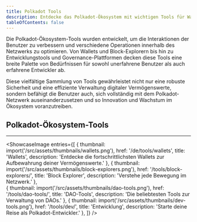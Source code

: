 ```yaml
---
title: Polkadot Tools
description: Entdecke das Polkadot-Ökosystem mit wichtigen Tools für Wallets, Block-Explorer, Entwicklung, Governance, Multisig-Wallets und Analytics.
tableOfContents: false
---
```



Die Polkadot-Ökosystem-Tools wurden entwickelt, um die Interaktionen der Benutzer zu verbessern und verschiedene Operationen innerhalb des Netzwerks zu optimieren. 
Von Wallets und Block-Explorern bis hin zu Entwicklungstools und Governance-Plattformen 
decken diese Tools eine breite Palette von Bedürfnissen für sowohl unerfahrene Benutzer als auch erfahrene Entwickler ab.

Diese vielfältige Sammlung von Tools gewährleistet nicht nur eine robuste Sicherheit und eine effiziente Verwaltung digitaler Vermögenswerte, 
sondern befähigt die Benutzer auch, sich vollständig mit dem Polkadot-Netzwerk auseinanderzusetzen und so Innovation und Wachstum im Ökosystem voranzutreiben.

## Polkadot-Ökosystem-Tools
----------------
<ShowcaseImage
  entries={[
        {
      thumbnail: import('/src/assets/thumbnails/wallets.png'),
      href: '/de/tools/wallets',
      title: 'Wallets',
      description: 'Entdecke die fortschrittlichsten Wallets zur Aufbewahrung deiner Vermögenswerte.'
    },
                     {
      thumbnail: import('/src/assets/thumbnails/block-explorers.png'),
      href: '/tools/block-explorers/',
      title: 'Block Explorer',
      description: 'Verstehe jede Bewegung im Netzwerk.'
      },  
          {
      thumbnail: import('/src/assets/thumbnails/dao-tools.png'),
      href: '/tools/dao-tools/',
      title: 'DAO-Tools',
      description: 'Die beliebtesten Tools zur Verwaltung von DAOs.'
      },
    {
      thumbnail: import('/src/assets/thumbnails/dev-tools.png'),
      href: '/tools/dev/',
      title: 'Entwicklung',
      description: 'Starte deine Reise als Polkadot-Entwickler.'
      },
  ]} />
